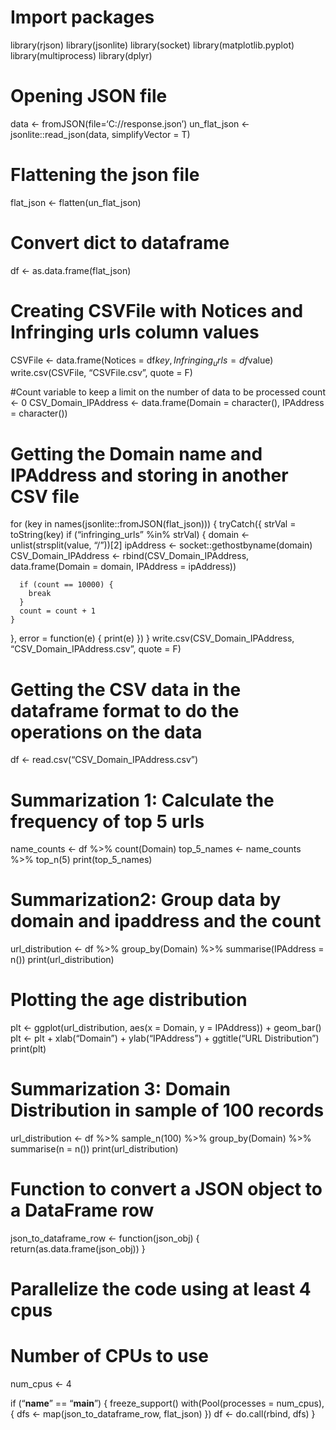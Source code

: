 # Import packages

library(rjson)
library(jsonlite)
library(socket)
library(matplotlib.pyplot)
library(multiprocess)
library(dplyr)

# Opening JSON file
data <- fromJSON(file='C://response.json')
un_flat_json <- jsonlite::read_json(data, simplifyVector = T)

# Flattening the json file
flat_json <- flatten(un_flat_json)

# Convert dict to dataframe
df <- as.data.frame(flat_json)

# Creating CSVFile with Notices and Infringing urls column values
CSVFile <- data.frame(Notices = df$key, Infringing_urls = df$value)
write.csv(CSVFile, "CSVFile.csv", quote = F)

#Count variable to keep a limit on the number of data to be processed
count <- 0
CSV_Domain_IPAddress <- data.frame(Domain = character(), IPAddress = character())

# Getting the Domain name and IPAddress and storing in another CSV file
for (key in names(jsonlite::fromJSON(flat_json))) {
  tryCatch({
    strVal = toString(key)
    if ("infringing_urls" %in% strVal) {
      domain <- unlist(strsplit(value, "/"))[2]
      ipAddress <- socket::gethostbyname(domain)
      CSV_Domain_IPAddress <- rbind(CSV_Domain_IPAddress, data.frame(Domain = domain, IPAddress = ipAddress))
      
      if (count == 10000) {
        break
      }
      count = count + 1
    }
  }, error = function(e) {
    print(e)
  })
}
write.csv(CSV_Domain_IPAddress, "CSV_Domain_IPAddress.csv", quote = F)


# Getting the CSV data in the dataframe format to do the operations on the data
df <- read.csv("CSV_Domain_IPAddress.csv")

# Summarization 1: Calculate the frequency of top 5 urls
name_counts <- df %>% count(Domain)
top_5_names <- name_counts %>% top_n(5)
print(top_5_names)

# Summarization2: Group data by domain and ipaddress and the count
url_distribution <- df %>% group_by(Domain) %>% summarise(IPAddress = n())
print(url_distribution)

# Plotting the age distribution
plt <- ggplot(url_distribution, aes(x = Domain, y = IPAddress)) + geom_bar()
plt <- plt + xlab("Domain") + ylab("IPAddress") + ggtitle("URL Distribution")
print(plt)

# Summarization 3: Domain Distribution in sample of 100 records
url_distribution <- df %>% sample_n(100) %>% group_by(Domain) %>% summarise(n = n())
print(url_distribution)


# Function to convert a JSON object to a DataFrame row
json_to_dataframe_row <- function(json_obj) {
  return(as.data.frame(json_obj))
}


# Parallelize the code using at least 4 cpus
# Number of CPUs to use
num_cpus <- 4


if ("__name__" == "__main__") {
  freeze_support()
  with(Pool(processes = num_cpus), {
    dfs <- map(json_to_dataframe_row, flat_json)
  })
  df <- do.call(rbind, dfs)
}